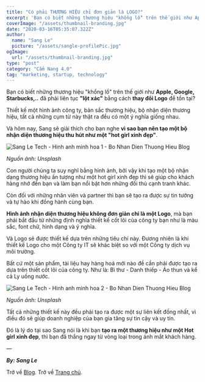 ```yaml
---
title: "Có phải THƯƠNG HIỆU chỉ đơn giản là LOGO?"
excerpt: 'Bạn có biết những thương hiệu "khổng lồ" trên thế giới như Apple, Google, Starbucks,.. đã phải liên tục "lột xác" bằng cách thay đổi Logo để tồn tại?'
coverImage: "/assets/thumbnail-branding.jpg"
date: "2020-03-16T05:35:07.322Z"
author:
  name: "Sang Le"
  picture: "/assets/sangle-profilePic.jpg"
ogImage:
  url: "/assets/thumbnail-branding.jpg"
type: "post"
category: "Cẩm Nang 4.0"
tag: "marketing, startup, technology"
---
```


<Youtube videoId="03z4mTs9PcA" />

Bạn có biết những thương hiệu "khổng lồ" trên thế giới như **Apple, Google, Starbucks,..** đã phải liên tục **"lột xác"** bằng cách **thay đổi Logo** để tồn tại?

Thiết kế một hình ảnh công ty, bản sắc thương hiệu, bộ nhận diện thương hiệu, tất cả những cụm từ này thật ra đều có một ý nghĩa giống nhau.

Và hôm nay, Sang sẽ giải thích cho bạn nghe **vì sao bạn nên tạo một bộ nhận diện thương hiệu thu hút như một "hot girl xinh đẹp"**.

<img
  src="https://res.cloudinary.com/sang-le-tech/image/upload/v1633075604/Galatek.io%20Website/Sangletech.com/3_gcg2xh.jpg"
  className="rounded-lg"
  alt="Sang Le Tech - Hinh anh minh hoa 1 - Bo Nhan Dien Thuong Hieu Blog "
/>

_Nguồn ảnh: Unsplash_

Con người chúng ta suy nghĩ bằng hình ảnh, bởi vậy khi tạo một bộ nhận dạng thương hiệu ấn tượng như một hot girl xinh đẹp thì sẽ giúp cho khách hàng nhớ đến bạn và làm bạn nổi bật hơn những đối thủ cạnh tranh khác.

Còn đối với những nhân viên và partner thì bạn sẽ tạo ra được sự tin tưởng và tự hào khi đồng hành cùng bạn.

**Hình ảnh nhận diện thương hiệu không đơn giản chỉ là một Logo**, mà bạn phải bắt đầu từ những định nghĩa thiết kế cốt lõi của công ty bạn như là màu sắc, font chữ, hình dạng và ý nghĩa.

Và Logo sẽ được thiết kế dựa trên những tiêu chí này. Đương nhiên là khi thiết kế Logo cho một Công ty IT sẽ khác biệt so với một Công ty dịch vụ môi trường.

Bất cứ một sản phẩm, tài liệu hay hàng hoá mới nào đề cần phải được tạo ra dựa trên thiết cốt lõi của công ty. Như là: Bì thư - Danh thiếp - Áo thun và kể cả Ly uống nước.

<img
  src="https://res.cloudinary.com/sang-le-tech/image/upload/v1633075604/Galatek.io%20Website/Sangletech.com/2_byu7lo.jpg"
  className="rounded-lg"
  alt="Sang Le Tech - Hinh anh minh hoa 2 - Bo Nhan Dien Thuong Hieu Blog"
/>

_Nguồn ảnh: Unsplash_

Tất cả những thiết kế này đều phải tạo ra được một sự liên kết đồng nhất, vì điều đó sẽ giúp doanh nghiệp của bạn gia tăng sự tin cậy và uy tín.

Đó là lý do tại sao Sang nói là khi bạn **tạo ra một thương hiệu như một Hot girl xinh đẹp**, thì bạn đã thắng ngay từ vòng loại trong ánh mắt khách hàng.

—

_**By: Sang Le**_

Trở về [Blog](/blog).
Trở về [Trang chủ](/).
